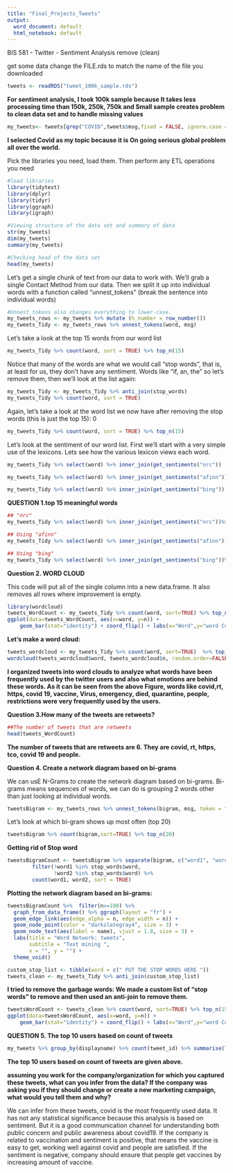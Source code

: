 ---
title: "Final_Projects_Tweets"
output:
  word_document: default
  html_notebook: default
---
BIS 581 - Twitter - Sentiment Analysis
remove (clean)

get some data
change the FILE.rds to match the name of the file you downloaded
```{r code1, echo=FALSE, message=FALSE, warning=FALSE}
tweets <- readRDS("tweet_100k_sample.rds")
```
**For sentiment analysis, I took 100k   sample because It takes less processing time than 150k, 250k, 750k and  Small sample creates problem to clean data set and to handle missing values**

```{r}
my_tweets<- tweets[grep("COVID",tweets$msg,fixed = FALSE, ignore.case = TRUE), ]

```
**I selected Covid as my topic because it is On going serious global problem all over the world.**


Pick the libraries you need, load them. Then perform any ETL operations you need
```{r code2, echo=FALSE, message=FALSE, warning=FALSE}
#load libraries
library(tidytext)
library(dplyr)
library(tidyr)
library(ggraph)
library(igraph)
```

```{r}
#Viewing structure of the data set and summary of data
str(my_tweets)
dim(my_tweets)
summary(my_tweets)
```

```{r}
#Checking head of the data set
head(my_tweets)
```

Let's get a single chunk of text from our data to work with. 
We'll grab a single Contact  Method from our data. Then we split it up into individual words with a function called "unnest_tokens" (break the sentence into individual words)

```{r code12, echo=FALSE, message=FALSE, warning=FALSE}
#Unnest_tokens also changes everything to lower-case.
my_tweets_rows <- my_tweets %>% mutate (h_number = row_number())
my_tweets_Tidy <- my_tweets_rows %>% unnest_tokens(word, msg)
```

Let's take a look at the  top 15 words from our word list 
```{r code13, echo=FALSE, message=FALSE, warning=FALSE}
my_tweets_Tidy %>% count(word, sort = TRUE) %>% top_n(15)
```


Notice that many of the words are what we would call "stop words", that is, at least for us, they don't have any sentiment. Words like "if, an, the" so let's remove them, then we'll look at the list again:

```{r code14, echo=FALSE, message=FALSE, warning=FALSE}
my_tweets_Tidy <- my_tweets_Tidy %>% anti_join(stop_words)
my_tweets_Tidy %>% count(word, sort = TRUE)
```


Again, let's take a look at the word list we now have after removing the stop words (this is just the top 15):
0
```{r code15, echo=FALSE, message=FALSE, warning=FALSE}
my_tweets_Tidy %>% count(word, sort = TRUE) %>% top_n(15)
```

Let's look at the sentiment of our word list. First we'll start with a very simple use of the lexicons. Lets see how  the various lexicon views each word. 
```{r}
my_tweets_Tidy %>% select(word) %>% inner_join(get_sentiments("nrc"))
```


```{r code17, echo=FALSE, message=FALSE, warning=FALSE}
my_tweets_Tidy %>% select(word) %>% inner_join(get_sentiments("afinn"))
```

```{r code18, echo=FALSE, message=FALSE, warning=FALSE}
my_tweets_Tidy %>% select(word) %>% inner_join(get_sentiments("bing"))
```


**QUESTION 1.top 15 meaningful words**

```{r}
## "nrc"
my_tweets_Tidy %>% select(word) %>% inner_join(get_sentiments("nrc"))%>% count(word, sort = TRUE) %>% top_n(15)
```

```{r}
## Using "afinn"
my_tweets_Tidy %>% select(word) %>% inner_join(get_sentiments("afinn"))%>% count(word, sort = TRUE) %>% top_n(15)
```


```{r}
## Using "bing"
my_tweets_Tidy %>% select(word) %>% inner_join(get_sentiments("bing"))%>% count(word, sort = TRUE) %>% top_n(15)
```

**Question 2. WORD CLOUD**

This code will put all of the single column into a new data.frame. It also removes all rows where improvement is empty.

```{r code 22, echo=FALSE, message=FALSE, warning=FALSE}
library(wordcloud)
tweets_WordCount <- my_tweets_Tidy %>% count(word, sort=TRUE) %>% top_n(15) %>% mutate(word = reorder(word,n)) 
ggplot(data=tweets_WordCount, aes(x=word, y=n)) +
    geom_bar(stat="identity") + coord_flip() + labs(x="Word",y="word Count",title="Word Frequency")
```


**Let's make a word cloud:**
```{r code23, echo=FALSE, message=FALSE, warning=FALSE}
tweets_wordcloud <- my_tweets_Tidy %>% count(word, sort=TRUE)  %>% top_n(300)
wordcloud(tweets_wordcloud$word, tweets_wordcloud$n, random.order=FALSE, colors=brewer.pal(8,"Dark2"))
```
**I organized tweets into word clouds to analyze what words have been frequently used by the twitter users and also what emotions are behind these words. As it can be seen from the above Figure, words like covid,rt, https, covid 19, vaccine, Virus, emergency, died, quarantine, people, restrictions  were very frequently used by the users.**

**Question 3.How many of the tweets are retweets?**

```{r code24, echo=FALSE, message=FALSE, warning=FALSE}
##The number of tweets that are retweets
head(tweets_WordCount)
```

**The number of tweets that are retweets are 6. They are covid, rt, https, tco, covid 19 and people.**


**Question 4. Create a network diagram based on bi-grams**

We can usE N-Grams to create the network diagram based on bi-grams. Bi-grams means sequences of words, we can do is grouping 2 words other than just looking at individual words.  
```{r code25, echo=FALSE, message=FALSE, warning=FALSE}
tweetsBigram <- my_tweets_rows %>% unnest_tokens(bigram, msg, token = "ngrams", n = 2)
```

Let's look at which bi-gram shows up most often (top 20)
```{r code26, echo=FALSE, message=FALSE, warning=FALSE}
tweetsBigram %>% count(bigram,sort=TRUE) %>% top_n(20)
```


**Getting rid of Stop word**

```{r code27, echo=FALSE, message=FALSE, warning=FALSE}
tweetsBigramCount <- tweetsBigram %>% separate(bigram, c("word1", "word2"), sep = " ") %>%
        filter(!word1 %in% stop_words$word,
               !word2 %in% stop_words$word) %>%
        count(word1, word2, sort = TRUE)
```


**Plotting the network diagram based on bi-grams:**
```{r code28, echo=FALSE, message=FALSE, warning=FALSE}
tweetsBigramCount %>%  filter(n>=100) %>%
  graph_from_data_frame() %>% ggraph(layout = "fr") +
  geom_edge_link(aes(edge_alpha = n, edge_width = n)) +
  geom_node_point(color = "darkslategray4", size = 3) +
  geom_node_text(aes(label = name), vjust = 1.8, size = 3) +
  labs(title = "Word Network: tweets",
       subtitle = "Text mining ",
       x = "", y = "") +
  theme_void()
```



```{r code29, echo=FALSE, message=FALSE, warning=FALSE}
custom_stop_list <- tibble(word = c(" PUT THE STOP WORDS HERE "))
tweets_clean <- my_tweets_Tidy %>% anti_join(custom_stop_list)
```
**I tried to remove the garbage words: We made a custom list of "stop words" to remove and then used an anti-join to remove them.**

```{r code30, echo=FALSE, message=FALSE, warning=FALSE}
tweetsWordCount <- tweets_clean %>% count(word, sort=TRUE) %>% top_n(15) %>% mutate(word = reorder(word,n)) 
ggplot(data=tweetsWordCount, aes(x=word, y=n)) +
    geom_bar(stat="identity") + coord_flip() + labs(x="Word",y="word Count",title="Word Frequency")
```


**QUESTION 5. The top 10 users based on count of tweets**

```{r code31, echo=FALSE, message=FALSE, warning=FALSE}
my_tweets %>% group_by(displayname) %>% count(tweet_id) %>% summarise(Top_Users=sum(n)) %>% top_n(10)%>%arrange(desc(Top_Users ))

```

**The top 10 users based on count of tweets are given above.**



**assuming you work for the company/organization for which you captured these tweets, what can you infer from the data? If the company was asking you if they should change or create a new marketing campaign, what would you tell them and why?**

We can infer from these tweets, covid is the most frequently used data. It has not any statistical significance because this analysis is based on sentiment. But it is a good communication channel for understanding both public concern and public awareness about covid19. If the company is related to vaccination and sentiment is positive, that means the vaccine is easy to get, working well against covid and people are satisfied. If the sentiment is negative, company should ensure that people get vaccines by increasing amount of vaccine. 


